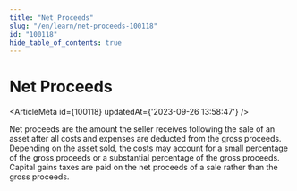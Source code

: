 ```yaml
---
title: "Net Proceeds"
slug: "/en/learn/net-proceeds-100118"
id: "100118"
hide_table_of_contents: true
---
```



# Net Proceeds

<ArticleMeta id={100118} updatedAt={'2023-09-26 13:58:47'} />
<div className='border-solid border-b border-t-0 my-4 border-[var(--ifm-color-gray-300)]' />

Net proceeds are the amount the seller receives following the sale of an asset after all costs and expenses are deducted from the gross proceeds. Depending on the asset sold, the costs may account for a small percentage of the gross proceeds or a substantial percentage of the gross proceeds. Capital gains taxes are paid on the net proceeds of a sale rather than the gross proceeds.
